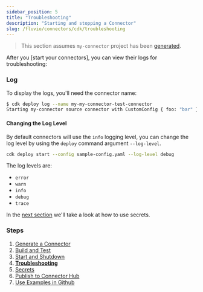 ```yaml
---
sidebar_position: 5
title: "Troubleshooting"
description: "Starting and stopping a Connector"
slug: /fluvio/connectors/cdk/troubleshooting
---
```


> This section assumes `my-connector` project has been [generated](/connectors/cdk/generate).

After you [start your connectors], you can view their logs for troubleshooting:

### Log

To display the logs, you'll need the connector name:


```bash copy="fl"
$ cdk deploy log --name my-my-connector-test-connector
Starting my-connector source connector with CustomConfig { foo: "bar" }
```

#### Changing the Log Level

By default connectors will use the `info` logging level, you can change the log level by using the `deploy` command argument `--log-level`.

```bash
cdk deploy start --config sample-config.yaml --log-level debug
```

The log levels are:
- `error`
- `warn`
- `info`
- `debug`
- `trace`

In the [next section](/connectors/cdk/secrets) we'll take a look at how to use secrets.

### Steps

1. [Generate a Connector](/connectors/cdk/generate)
2. [Build and Test](/connectors/cdk/build)
3. [Start and Shutdown](/connectors/cdk/start-shutdown)
4. **[Troubleshooting](/connectors/cdk/troubleshooting)**
5. [Secrets](/connectors/cdk/secrets)
6. [Publish to Connector Hub](/connectors/cdk/publish)
7. [Use Examples in Github](/connectors/cdk/github-examples)
